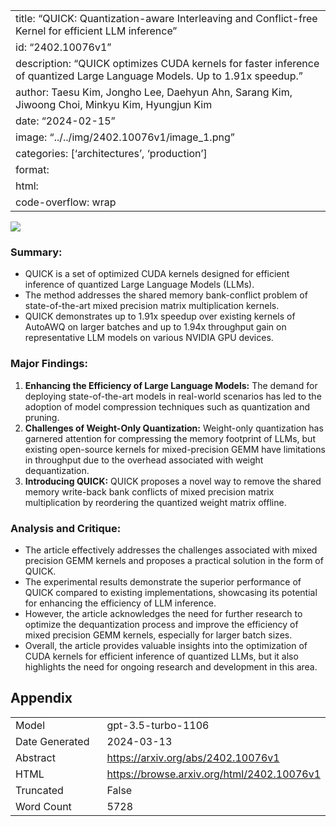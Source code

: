 
---
title: "QUICK: Quantization-aware Interleaving and Conflict-free Kernel for efficient LLM inference"
id: "2402.10076v1"
description: "QUICK optimizes CUDA kernels for faster inference of quantized Large Language Models. Up to 1.91x speedup."
author: Taesu Kim, Jongho Lee, Daehyun Ahn, Sarang Kim, Jiwoong Choi, Minkyu Kim, Hyungjun Kim
date: "2024-02-15"
image: "../../img/2402.10076v1/image_1.png"
categories: ['architectures', 'production']
format:
  html:
    code-overflow: wrap
---

![](../../img/2402.10076v1/image_1.png)

### **Summary:**
- QUICK is a set of optimized CUDA kernels designed for efficient inference of quantized Large Language Models (LLMs).
- The method addresses the shared memory bank-conflict problem of state-of-the-art mixed precision matrix multiplication kernels.
- QUICK demonstrates up to 1.91x speedup over existing kernels of AutoAWQ on larger batches and up to 1.94x throughput gain on representative LLM models on various NVIDIA GPU devices.

### Major Findings:
1. **Enhancing the Efficiency of Large Language Models:** The demand for deploying state-of-the-art models in real-world scenarios has led to the adoption of model compression techniques such as quantization and pruning.
2. **Challenges of Weight-Only Quantization:** Weight-only quantization has garnered attention for compressing the memory footprint of LLMs, but existing open-source kernels for mixed-precision GEMM have limitations in throughput due to the overhead associated with weight dequantization.
3. **Introducing QUICK:** QUICK proposes a novel way to remove the shared memory write-back bank conflicts of mixed precision matrix multiplication by reordering the quantized weight matrix offline.

### Analysis and Critique:
- The article effectively addresses the challenges associated with mixed precision GEMM kernels and proposes a practical solution in the form of QUICK.
- The experimental results demonstrate the superior performance of QUICK compared to existing implementations, showcasing its potential for enhancing the efficiency of LLM inference.
- However, the article acknowledges the need for further research to optimize the dequantization process and improve the efficiency of mixed precision GEMM kernels, especially for larger batch sizes.
- Overall, the article provides valuable insights into the optimization of CUDA kernels for efficient inference of quantized LLMs, but it also highlights the need for ongoing research and development in this area.

## Appendix

|          |          |
|----------|----------|
| Model     | gpt-3.5-turbo-1106       |
| Date Generated     | 2024-03-13       |
| Abstract | [https://arxiv.org/abs/2402.10076v1](https://arxiv.org/abs/2402.10076v1)        |
| HTML     | [https://browse.arxiv.org/html/2402.10076v1](https://browse.arxiv.org/html/2402.10076v1)       |
| Truncated       | False       |
| Word Count       | 5728       |